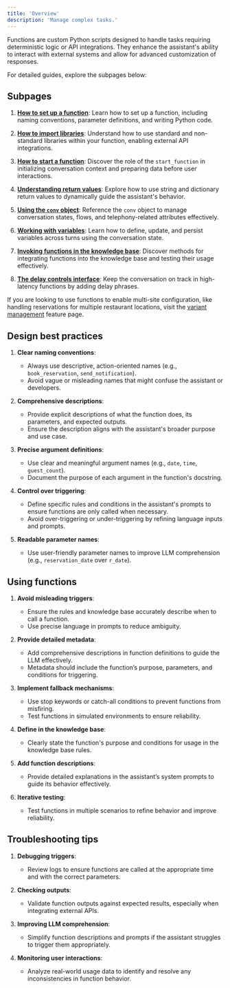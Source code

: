 ```yaml
---
title: 'Overview'
description: 'Manage complex tasks.'
---
```


Functions are custom Python scripts designed to handle tasks requiring deterministic logic or API integrations. They enhance the assistant's
ability to interact with external systems and allow for advanced customization of responses.

For detailed guides, explore the subpages below:

## Subpages
1. **[How to set up a function](./how-to-setup)**:
   Learn how to set up a function, including naming conventions, parameter definitions, and writing Python code.

2. **[How to import libraries](./import-library)**:
   Understand how to use standard and non-standard libraries within your function, enabling external API integrations.

3. **[How to start a function](./start-function)**:
   Discover the role of the `start_function` in initializing conversation context and preparing data before user interactions.

4. **[Understanding return values](./return-values)**:
   Explore how to use string and dictionary return values to dynamically guide the assistant's behavior.

5. **[Using the `conv` object](./conv-object)**:
   Reference the `conv` object to manage conversation states, flows, and telephony-related attributes effectively.

6. **[Working with variables](./variables)**:
   Learn how to define, update, and persist variables across turns using the conversation state.

7. **[Invoking functions in the knowledge base](./using-functions-in-knowledge-base)**:
   Discover methods for integrating functions into the knowledge base and testing their usage effectively.

8. **[The delay controls interface](./delay-control)**:
   Keep the conversation on track in high-latency functions by adding delay phrases.

 <Tip> If you are looking to use functions to enable multi-site configuration, like handling reservations for multiple restaurant locations, visit the [variant management](/variant-management/introduction) feature page. </Tip>

## Design best practices

1. **Clear naming conventions**:
   - Always use descriptive, action-oriented names (e.g., `book_reservation`, `send_notification`).
   - Avoid vague or misleading names that might confuse the assistant or developers.

2. **Comprehensive descriptions**:
   - Provide explicit descriptions of what the function does, its parameters, and expected outputs.
   - Ensure the description aligns with the assistant's broader purpose and use case.

3. **Precise argument definitions**:
   - Use clear and meaningful argument names (e.g., `date`, `time`, `guest_count`).
   - Document the purpose of each argument in the function's docstring.

4. **Control over triggering**:
   - Define specific rules and conditions in the assistant's prompts to ensure functions are only called when necessary.
   - Avoid over-triggering or under-triggering by refining language inputs and prompts.

5. **Readable parameter names**:
   - Use user-friendly parameter names to improve LLM comprehension (e.g., `reservation_date` over `r_date`).

## Using functions

1. **Avoid misleading triggers**:
   - Ensure the rules and knowledge base accurately describe when to call a function.
   - Use precise language in prompts to reduce ambiguity.

2. **Provide detailed metadata**:
   - Add comprehensive descriptions in function definitions to guide the LLM effectively.
   - Metadata should include the function’s purpose, parameters, and conditions for triggering.

3. **Implement fallback mechanisms**:
   - Use stop keywords or catch-all conditions to prevent functions from misfiring.
   - Test functions in simulated environments to ensure reliability.

4. **Define in the knowledge base**:
   - Clearly state the function's purpose and conditions for usage in the knowledge base rules.

5. **Add function descriptions**:
   - Provide detailed explanations in the assistant’s system prompts to guide its behavior effectively.

6. **Iterative testing**:
   - Test functions in multiple scenarios to refine behavior and improve reliability.

## Troubleshooting tips

1. **Debugging triggers**:
   - Review logs to ensure functions are called at the appropriate time and with the correct parameters.

2. **Checking outputs**:
   - Validate function outputs against expected results, especially when integrating external APIs.

3. **Improving LLM comprehension**:
   - Simplify function descriptions and prompts if the assistant struggles to trigger them appropriately.

4. **Monitoring user interactions**:
   - Analyze real-world usage data to identify and resolve any inconsistencies in function behavior.
